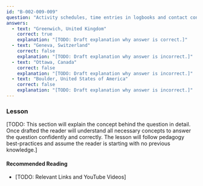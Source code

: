 ```yaml
---
id: "B-002-009-009"
question: "Activity schedules, time entries in logbooks and contact confirmations usually refer to UTC (Coordinated Universal Time). What is the location of the meridian from which this time is measured?"
answers:
  - text: "Greenwich, United Kingdom"
    correct: true
    explanation: "[TODO: Draft explanation why answer is correct.]"
  - text: "Geneva, Switzerland"
    correct: false
    explanation: "[TODO: Draft explanation why answer is incorrect.]"
  - text: "Ottawa, Canada"
    correct: false
    explanation: "[TODO: Draft explanation why answer is incorrect.]"
  - text: "Boulder, United States of America"
    correct: false
    explanation: "[TODO: Draft explanation why answer is incorrect.]"
---
```


### Lesson

[TODO: This section will explain the concept behind the question in detail. Once drafted the reader will understand all necessary concepts to answer the question confidently and correctly. The lesson will follow pedagogy best-practices and assume the reader is starting with no previous knowledge.]

#### Recommended Reading

- [TODO: Relevant Links and YouTube Videos]
